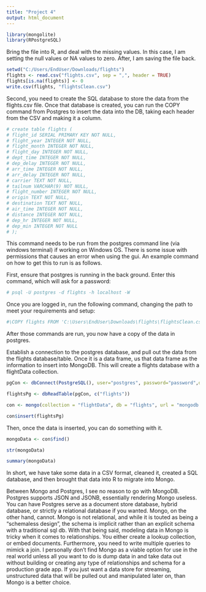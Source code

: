 ```yaml
---
title: "Project 4"
output: html_document
---
```

```r
library(mongolite)
library(RPostgreSQL)
```

Bring the file into R, and deal with the missing values. In this case, I am setting the null values or NA values to zero.
After, I am saving the file back.
```r
setwd("C:/Users/EndUser/Downloads/flights")
flights <- read.csv("flights.csv", sep = ",", header = TRUE)
flights[is.na(flights)] <- 0
write.csv(flights, "flightsClean.csv")
```

Second, you need to create the SQL database to store the data from the flights.csv file. Once that database is created, you can run the COPY command from 
Postgres to insert the data into the DB, taking each header from the CSV and making it a column.
```r
# create table flights (
# flight_id SERIAL PRIMARY KEY NOT NULL,
# flight_year INTEGER NOT NULL,
# flight_month INTEGER NOT NULL,
# flight_day INTEGER NOT NULL,
# dept_time INTEGER NOT NULL,
# dep_delay INTEGER NOT NULL,
# arr_time INTEGER NOT NULL,
# arr_delay INTEGER NOT NULL,
# carrier TEXT NOT NULL,
# tailnum VARCHAR(9) NOT NULL,
# flight_number INTEGER NOT NULL,
# origin TEXT NOT NULL,
# destination TEXT NOT NULL,
# air_time INTEGER NOT NULL,
# distance INTEGER NOT NULL,
# dep_hr INTEGER NOT NULL,
# dep_min INTEGER NOT NULL
# );
```

This command needs to be run from the postgres command line (via windows terminal) if working on Windows OS. There is some issue
with permissions that causes an error when using the gui. An example command on how to get this to run is 
as follows.

First, ensure that postgres is running in the back ground. Enter this command, which will ask for a password:
```r
# psql -U postgres -d flights -h localhost -W
```
Once you are logged in, run the following command, changing the path to meet your requirements and setup:
```r
#\COPY flights FROM 'C:\Users\EndUser\Downloads\flights\flightsClean.csv' DELIMITER ',' CSV HEADER;
```
After those commands are run, you now have a copy of the data in postgres. 

Establish a connection to the postgres database, and pull out the data from the flights database/table. Once it
is a data frame, us that data frame as the information to insert into MongoDB. This will create a flights database
with a flightData collection.
```r
pgCon <- dbConnect(PostgreSQL(), user="postgres", password="password",dbname="flights")

flightsPg <- dbReadTable(pgCon, c("flights"))

con <- mongo(collection = "flightData", db = "flights", url = "mongodb://localhost", verbose = TRUE)
```

```r
con$insert(flightsPg)
```

Then, once the data is inserted, you can do something with it.
```r
mongoData <- con$find()
```
```r
str(mongoData)

summary(mongoData)
```

In short, we have take some data in a CSV format, cleaned it, created a SQL database, and then brought that data into R to migrate into Mongo. 

Between Mongo and Postgres, I see no reason to go with MongoDB. Postgres supports JSON and JSONB, essentially rendering Mongo useless. You can have Postgres serve as a document store database, hybrid database, or strictly a relational database if you wanted. Mongo, on the other hand, cannot. Mongo is not relational, and while it is touted as being a "schemaless design", the schema is implicit rather than an explicit schema with a traditional sql db. With that being said, modeling data in Mongo is tricky when it comes to relationships. You either create a lookup collection, or embed documents. Furthermore, you need to write multiple queries to mimick a join. I personally don't find Mongo as a viable option for use in the real world unless all you want to do is dump data in and take data out without building or creating any type of relationships and schema for a production grade app. If you just want a data store for streaming, unstructured data that will be pulled out and manipulated later on, than Mongo is a better choice.